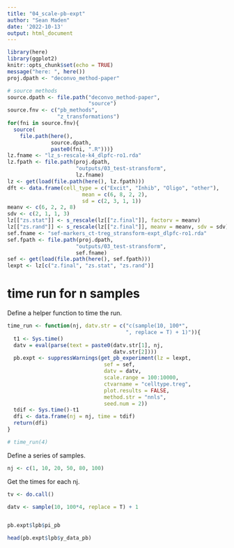 ```yaml
---
title: "04_scale-pb-expt"
author: "Sean Maden"
date: '2022-10-13'
output: html_document
---
```


```r
library(here)
library(ggplot2)
knitr::opts_chunk$set(echo = TRUE)
message("here: ", here())
proj.dpath <- "deconvo_method-paper"

# source methods
source.dpath <- file.path("deconvo_method-paper",
                          "source")
source.fnv <- c("pb_methods", 
                "z_transformations")
for(fni in source.fnv){
  source(
    file.path(here(), 
              source.dpath, 
              paste0(fni, ".R")))}
lz.fname <- "lz_s-rescale-k4_dlpfc-ro1.rda"
lz.fpath <- file.path(proj.dpath, 
                      "outputs/03_test-stransform", 
                      lz.fname)
lz <- get(load(file.path(here(), lz.fpath)))
dft <- data.frame(cell_type = c("Excit", "Inhib", "Oligo", "other"),
                        mean = c(6, 8, 2, 2), 
                        sd = c(2, 3, 1, 1))
meanv <- c(6, 2, 2, 8)
sdv <- c(2, 1, 1, 3)
lz[["zs.stat"]] <- s_rescale(lz[["z.final"]], factorv = meanv)
lz[["zs.rand"]] <- s_rescale(lz[["z.final"]], meanv = meanv, sdv = sdv)
sef.fname <- "sef-markers_ct-treg_stransform-expt_dlpfc-ro1.rda"
sef.fpath <- file.path(proj.dpath, 
                      "outputs/03_test-stransform", 
                      sef.fname)
sef <- get(load(file.path(here(), sef.fpath)))
lexpt <- lz[c("z.final", "zs.stat", "zs.rand")]
```

# time run for n samples

Define a helper function to time the run.

```r
time_run <- function(nj, datv.str = c("c(sample(10, 100*",
                                      ", replace = T) + 1)")){
  t1 <- Sys.time()
  datv = eval(parse(text = paste0(datv.str[1], nj,
                                  datv.str[2])))
  pb.expt <- suppressWarnings(get_pb_experiment(lz = lexpt, 
                               sef = sef, 
                               datv = datv, 
                               scale.range = 100:10000, 
                               ctvarname = "celltype.treg", 
                               plot.results = FALSE, 
                               method.str = "nnls",
                               seed.num = 2))
  tdif <- Sys.time()-t1
  dfi <- data.frame(nj = nj, time = tdif)
  return(dfi)
}

# time_run(4)

```

Define a series of samples.

```r
nj <- c(1, 10, 20, 50, 80, 100)
```

Get the times for each nj.

```r
tv <- do.call()
```

```r
datv <- sample(10, 100*4, replace = T) + 1
```

```r

```

```r
pb.expt$lpb$pi_pb
```

```r
head(pb.expt$lpb$y_data_pb)
```


